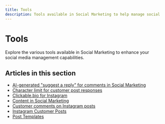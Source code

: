 ```yaml
---
title: Tools
description: Tools available in Social Marketing to help manage social media presence
---
```


# Tools

Explore the various tools available in Social Marketing to enhance your social media management capabilities.

## Articles in this section

- [AI-generated "suggest a reply" for comments in Social Marketing](/vendasta-products/social-marketing/tools/ai-generated-suggest-a-reply-for-comments-in-social-marketing)
- [Character limit for customer post responses](/vendasta-products/social-marketing/tools/character-limit-for-customer-post-responses)
- [Clickable.bio for Instagram](/vendasta-products/social-marketing/tools/clickable-bio)
- [Content in Social Marketing](/vendasta-products/social-marketing/tools/content-in-social-marketing)
- [Customer comments on Instagram posts](/vendasta-products/social-marketing/tools/customer-comments-on-instagram-posts)
- [Instagram Customer Posts](/vendasta-products/social-marketing/tools/instagram-customer-posts)
- [Post Templates](/vendasta-products/social-marketing/tools/post-templates)
